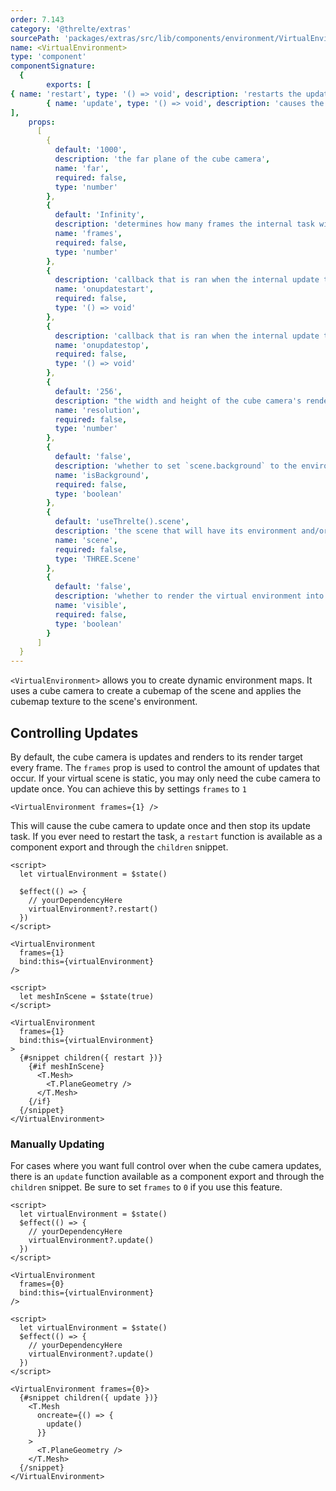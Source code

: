 ```yaml
---
order: 7.143
category: '@threlte/extras'
sourcePath: 'packages/extras/src/lib/components/environment/VirtualEnvironment/VirtualEnvironment.svelte'
name: <VirtualEnvironment>
type: 'component'
componentSignature:
  {
		exports: [
{ name: 'restart', type: '() => void', description: 'restarts the update task' },
        { name: 'update', type: '() => void', description: 'causes the cube camera to render to its render target' },
],
    props:
      [
        {
          default: '1000',
          description: 'the far plane of the cube camera',
          name: 'far',
          required: false,
          type: 'number'
        },
        {
          default: 'Infinity',
          description: 'determines how many frames the internal task will run for',
          name: 'frames',
          required: false,
          type: 'number'
        },
        {
          description: 'callback that is ran when the internal update task is started',
          name: 'onupdatestart',
          required: false,
          type: '() => void'
        },
        {
          description: 'callback that is ran when the internal update task is stopped',
          name: 'onupdatestop',
          required: false,
          type: '() => void'
        },
        {
          default: '256',
          description: "the width and height of the cube camera's render target",
          name: 'resolution',
          required: false,
          type: 'number'
        },
        {
          default: 'false',
          description: 'whether to set `scene.background` to the environment texture',
          name: 'isBackground',
          required: false,
          type: 'boolean'
        },
        {
          default: 'useThrelte().scene',
          description: 'the scene that will have its environment and/or background set',
          name: 'scene',
          required: false,
          type: 'THREE.Scene'
        },
        {
          default: 'false',
          description: 'whether to render the virtual environment into the scene',
          name: 'visible',
          required: false,
          type: 'boolean'
        }
      ]
  }
---
```


<Example path="extras/virtual-environment" />

`<VirtualEnvironment>` allows you to create dynamic environment maps. It uses a cube camera to create a cubemap of the scene and applies the cubemap texture to the scene's environment.

## Controlling Updates

By default, the cube camera is updates and renders to its render target every frame. The `frames` prop is used to control the amount of updates that occur. If your virtual scene is static, you may only need the cube camera to update once. You can achieve this by settings `frames` to `1`

```svelte
<VirtualEnvironment frames={1} />
```

This will cause the cube camera to update once and then stop its update task. If you ever need to restart the task, a `restart` function is available as a component export and through the `children` snippet.

```svelte title="As-A-Component-Export"
<script>
  let virtualEnvironment = $state()

  $effect(() => {
    // yourDependencyHere
    virtualEnvironment?.restart()
  })
</script>

<VirtualEnvironment
  frames={1}
  bind:this={virtualEnvironment}
/>
```

```svelte title="Through-Children-Snippet"
<script>
  let meshInScene = $state(true)
</script>

<VirtualEnvironment
  frames={1}
  bind:this={virtualEnvironment}
>
  {#snippet children({ restart })}
    {#if meshInScene}
      <T.Mesh>
        <T.PlaneGeometry />
      </T.Mesh>
    {/if}
  {/snippet}
</VirtualEnvironment>
```

### Manually Updating

For cases where you want full control over when the cube camera updates, there is an `update` function available as a component export and through the `children` snippet. Be sure to set `frames` to `0` if you use this feature.

```svelte title="As-A-Component-Export"
<script>
  let virtualEnvironment = $state()
  $effect(() => {
    // yourDependencyHere
    virtualEnvironment?.update()
  })
</script>

<VirtualEnvironment
  frames={0}
  bind:this={virtualEnvironment}
/>
```

```svelte title="Through-Children-Snippet"
<script>
  let virtualEnvironment = $state()
  $effect(() => {
    // yourDependencyHere
    virtualEnvironment?.update()
  })
</script>

<VirtualEnvironment frames={0}>
  {#snippet children({ update })}
    <T.Mesh
      oncreate={() => {
        update()
      }}
    >
      <T.PlaneGeometry />
    </T.Mesh>
  {/snippet}
</VirtualEnvironment>
```

